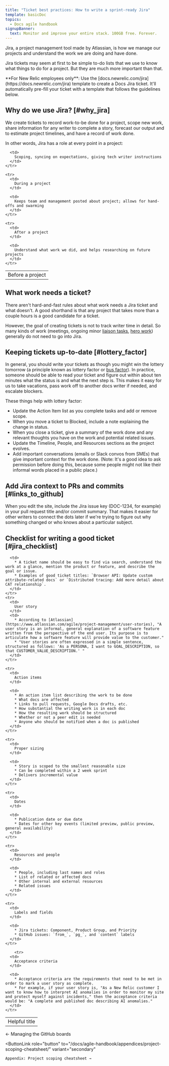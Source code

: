 ```yaml
---
title: "Ticket best practices: How to write a sprint-ready Jira"
template: basicDoc
topics:
  - Docs agile handbook
signupBanner:
  text: Monitor and improve your entire stack. 100GB free. Forever.
---
```


Jira, a project management tool made by Atlassian, is how we manage our projects and understand the work we are doing and have done.

Jira tickets may seem at first to be simple to-do lists that we use to know what things to do for a project. But they are much more important than that.

<Callout variant="tip">
  **For New Relic employees only**: Use the [docs.newrelic.com/jira](https://docs.newrelic.com/jira) template to create a Docs Jira ticket. It'll automatically pre-fill your ticket with a template that follows the guidelines below.
</Callout>

## Why do we use Jira? [#why_jira]

We create tickets to record work-to-be done for a project, scope new work, share information for any writer to complete a story, forecast our output and to estimate project timelines, and have a record of work done.

In other words, Jira has a role at every point in a project:

<table>
  <tbody>
    <tr>
      <td>
        Before a project
      </td>

      <td>
        Scoping, syncing on expectations, giving tech writer instructions
      </td>
    </tr>

    <tr>
      <td>
        During a project
      </td>

      <td>
        Keeps team and management posted about project; allows for hand-offs and swarming
      </td>
    </tr>

    <tr>
      <td>
        After a project
      </td>

      <td>
        Understand what work we did, and helps researching on future projects
      </td>
    </tr>
  </tbody>
</table>

## What work needs a ticket?

There aren't hard-and-fast rules about what work needs a Jira ticket and what doesn't. A good shorthand is that any project that takes more than a couple hours is a good candidate for a ticket.

However, the goal of creating tickets is not to track writer time in detail. So many kinds of work (meetings, ongoing minor [liaison tasks](/docs/agile-handbook/sprint-mechanics/liaisonships/), [hero work](/docs/agile-handbook/heroing/what-is-a-hero/)) generally do not need to go into Jira.

## Keeping tickets up-to-date [#lottery_factor]

In general, you should write your tickets as though you might win the lottery tomorrow (a principle known as lottery factor or [bus factor](https://en.wikipedia.org/wiki/Bus_factor)). In practice, someone should be able to read your ticket and figure out within about ten minutes what the status is and what the next step is. This makes it easy for us to take vacations, pass work off to another docs writer if needed, and escalate blockers.

These things help with lottery factor:

* Update the Action Item list as you complete tasks and add or remove scope.
* When you move a ticket to Blocked, include a note explaining the change in status.
* When you close a ticket, give a summary of the work done and any relevant thoughts you have on the work and potential related issues.
* Update the Timeline, People, and Resources sections as the project evolves.
* Add important conversations (emails or Slack convos from SMEs) that give important context for the work done. (Note: It's a good idea to ask permission before doing this, because some people might not like their informal words placed in a public place.)

## Add Jira context to PRs and commits [#links_to_github]

When you edit the site, include the Jira issue key (DOC-1234, for example) in your pull request title and/or commit summary. That makes it easier for other writers to connect the dots later if we're trying to figure out why something changed or who knows about a particular subject.

## Checklist for writing a good ticket [#jira_checklist]

<table>
  <tbody>
    <tr>
      <td>
        Helpful title
      </td>

      <td>
        * A ticket name should be easy to find via search, understand the work at a glance, mention the product or feature, and describe the goal or issue.
        * Examples of good ticket titles: `Browser API: Update custom attribute-related docs` or `Distributed tracing: Add more detail about CAT relationship`.
      </td>
    </tr>
    <tr>
      <td>
        User story
      </td>
      <td>
        * According to [Atlassian](https://www.atlassian.com/agile/project-management/user-stories), "A user story is an informal, general explanation of a software feature written from the perspective of the end user. Its purpose is to articulate how a software feature will provide value to the customer."
        * "User stories are often expressed in a simple sentence, structured as follows: 'As a PERSONA, I want to GOAL_DESCRIPTION, so that CUSTOMER_VALUE_DESCRIPTION.' "
      </td>
    </tr>

    <tr>
      <td>
        Action items
      </td>

      <td>
        * An action item list describing the work to be done
        * What docs are affected
        * Links to pull requests, Google Docs drafts, etc.
        * How substantial the writing work is in each doc
        * How the resulting work should be structured
        * Whether or not a peer edit is needed
        * Anyone who should be notified when a doc is published
      </td>
    </tr>

    <tr>
      <td>
        Proper sizing
      </td>

      <td>
        * Story is scoped to the smallest reasonable size
        * Can be completed within a 2 week sprint
        * Delivers incremental value
      </td>
    </tr>

    <tr>
      <td>
        Dates
      </td>

      <td>
        * Publication date or due date
        * Dates for other key events (limited preview, public preview, general availability)
      </td>
    </tr>

    <tr>
      <td>
        Resources and people
      </td>

      <td>
        * People, including last names and roles
        * List of related or affected docs
        * Other internal and external resources
        * Related issues
      </td>
    </tr>

    <tr>
      <td>
        Labels and fields
      </td>

      <td>
        * Jira tickets: Component, Product Group, and Priority
        * GitHub issues: `from_`, `pg_`, and `content` labels
      </td>
    </tr>

        <tr>
      <td>
        Acceptance criteria
      </td>

      <td>
        * Acceptance criteria are the requirements that need to be met in order to mark a user story as complete. 
        * For example, if your user story is, "As a New Relic customer I want to know how to interpret AI anomalies in order to monitor my site and protect myself against incidents," then the acceptance criteria would be: "A complete and published doc describing AI anomalies."
      </td>
    </tr>
  </tbody>
</table>    

<ButtonGroup>
  <ButtonLink
    role="button"
    to="/docs/agile-handbook/heroing/managing-the-github-boards/"
    variant="secondary"
  >
    ← Managing the GitHub boards
  </ButtonLink>

  <ButtonLink
    role="button"
    to="/docs/agile-handbook/appendices/project-scoping-cheatsheet/"
    variant="secondary"
  >
    Appendix: Project scoping cheatsheet →
  </ButtonLink>
</ButtonGroup>